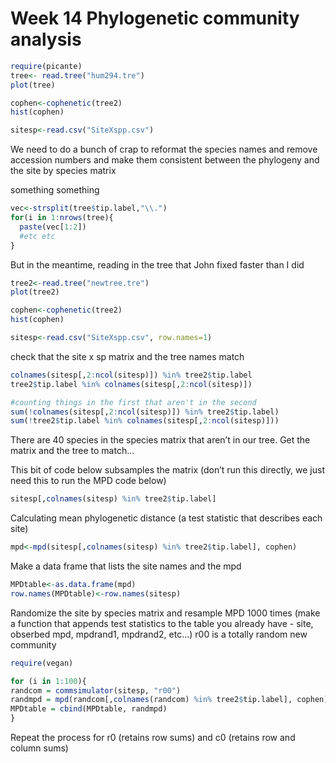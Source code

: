 Week 14 Phylogenetic community analysis
========================================================

```r
require(picante)
tree<- read.tree("hum294.tre")
plot(tree)
```

```r
cophen<-cophenetic(tree2)
hist(cophen)
```

```r
sitesp<-read.csv("SiteXspp.csv")
```

We need to do a bunch of crap to reformat the species names and remove accession numbers and make them consistent between the phylogeny and the site by species matrix

something something

```r
vec<-strsplit(tree$tip.label,"\\.")
for(i in 1:nrows(tree){
  paste(vec[1:2])
  #etc etc
}
```

But in the meantime, reading in the tree that John fixed faster than I did

```r
tree2<-read.tree("newtree.tre")
plot(tree2)
```

```r
cophen<-cophenetic(tree2)
hist(cophen)
```

```r
sitesp<-read.csv("SiteXspp.csv", row.names=1)
```

check that the site x sp matrix and the tree names match

```r
colnames(sitesp[,2:ncol(sitesp)]) %in% tree2$tip.label
tree2$tip.label %in% colnames(sitesp[,2:ncol(sitesp)])

#counting things in the first that aren't in the second
sum(!colnames(sitesp[,2:ncol(sitesp)]) %in% tree2$tip.label)
sum(!tree2$tip.label %in% colnames(sitesp[,2:ncol(sitesp)]))
```

There are 40 species in the species matrix that aren't in our tree.
Get the matrix and the tree to match...

This bit of code below subsamples the matrix (don't run this directly, we just need this to run the MPD code below)
```r
sitesp[,colnames(sitesp) %in% tree2$tip.label]
```

Calculating mean phylogenetic distance (a test statistic that describes each site)
```r
mpd<-mpd(sitesp[,colnames(sitesp) %in% tree2$tip.label], cophen)
```

Make a data frame that lists the site names and the mpd

```r
MPDtable<-as.data.frame(mpd)
row.names(MPDtable)<-row.names(sitesp)
```


Randomize the site by species matrix and resample MPD 1000 times  (make a function that appends test statistics to the table you already have - site, obserbed mpd, mpdrand1, mpdrand2, etc...)  r00 is a totally random new community

```r
require(vegan)

for (i in 1:100){
randcom = commsimulator(sitesp, "r00")
randmpd = mpd(randcom[,colnames(randcom) %in% tree2$tip.label], cophen)
MPDtable = cbind(MPDtable, randmpd)
}
```


Repeat the process for r0 (retains row sums) and c0 (retains row and column sums)
